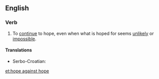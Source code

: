 ==English==

===Verb===
{{head|en|verb|head=[[hope]] [[against]] hope}}

# {{label|en|idiomatic}} To [[continue]] to hope, even when what is hoped for seems [[unlikely]] or [[impossible]].

====Translations====
{{trans-top|}}
* Serbo-Croatian: {{t|sh|uzaludno se nadati}}
{{trans-mid}}
{{trans-bottom}}

[[et:hope against hope]]